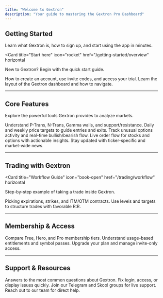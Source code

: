 ```yaml
---
title: "Welcome to Gextron"
description: "Your guide to mastering the Gextron Pro Dashboard"
---
```


## Getting Started

Learn what Gextron is, how to sign up, and start using the app in minutes.

<Card
  title="Start here"
  icon="rocket"
  href="/getting-started/overview"
  horizontal
>
  New to Gextron? Begin with the quick start guide.
</Card>

<Columns cols={2}>
  <Card
    title="Sign up & Access"
    icon="user-plus"
    href="/getting-started/signup"
  >
    How to create an account, use invite codes, and access your trial.
  </Card>
  <Card
    title="Dashboard Walkthrough"
    icon="layout"
    href="/getting-started/dashboard"
  >
    Learn the layout of the Gextron dashboard and how to navigate.
  </Card>
</Columns>

---

## Core Features

Explore the powerful tools Gextron provides to analyze markets.

<Columns cols={2}>
  <Card
    title="Key Levels"
    icon="ruler-horizontal"
    href="/features/key-levels"
  >
    Understand P-Trans, N-Trans, Gamma walls, and support/resistance.
  </Card>
  <Card
    title="Price Targets"
    icon="bullseye"
    href="/features/price-targets"
  >
    Daily and weekly price targets to guide entries and exits.
  </Card>
  <Card
    title="Option Flow"
    icon="arrows-left-right"
    href="/features/option-flow"
  >
    Track unusual options activity and real-time bullish/bearish flow.
  </Card>
  <Card
    title="Tape Reading"
    icon="chart-line"
    href="/features/tape"
  >
    Live order flow for stocks and options with actionable insights.
  </Card>
  <Card
    title="News Integration"
    icon="newspaper"
    href="/features/news"
  >
    Stay updated with ticker-specific and market-wide news.
  </Card>
</Columns>

---

## Trading with Gextron

<Card
  title="Workflow Guide"
  icon="book-open"
  href="/trading/workflow"
  horizontal
>
  Step-by-step example of taking a trade inside Gextron.
</Card>

<Columns cols={2}>
  <Card
    title="Contract Selection"
    icon="file-contract"
    href="/trading/contracts"
  >
    Picking expirations, strikes, and ITM/OTM contracts.
  </Card>
  <Card
    title="Risk & Reward"
    icon="scale-balanced"
    href="/trading/risk-reward"
  >
    Use levels and targets to structure trades with favorable R:R.
  </Card>
</Columns>

---

## Membership & Access

<Columns cols={2}>
  <Card
    title="Plans & Features"
    icon="gem"
    href="/membership/plans"
  >
    Compare Free, Hero, and Pro membership tiers.
  </Card>
  <Card
    title="Lookup Credits"
    icon="coins"
    href="/membership/lookups"
  >
    Understand usage-based entitlements and symbol passes.
  </Card>
  <Card
    title="Upgrades & Invites"
    icon="arrow-up"
    href="/membership/upgrades"
  >
    Upgrade your plan and manage invite-only access.
  </Card>
</Columns>

---

## Support & Resources

<Columns cols={2}>
  <Card
    title="FAQ"
    icon="circle-question"
    href="/support/faq"
  >
    Answers to the most common questions about Gextron.
  </Card>
  <Card
    title="Troubleshooting"
    icon="screwdriver-wrench"
    href="/support/troubleshooting"
  >
    Fix login, access, or display issues quickly.
  </Card>
  <Card
    title="Community"
    icon="users"
    href="/support/community"
  >
    Join our Telegram and Skool groups for live support.
  </Card>
  <Card
    title="Contact Support"
    icon="envelope"
    href="/support/contact"
  >
    Reach out to our team for direct help.
  </Card>
</Columns>
